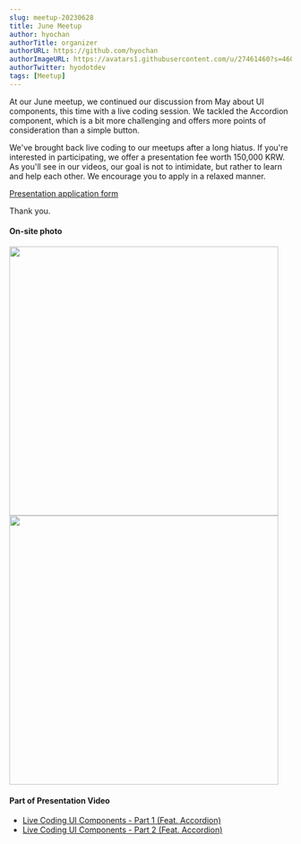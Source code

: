 ```yaml
---
slug: meetup-20230628
title: June Meetup
author: hyochan
authorTitle: organizer
authorURL: https://github.com/hyochan
authorImageURL: https://avatars1.githubusercontent.com/u/27461460?s=460&u=b5860875e26d33fd70fd210f4ea74f81cdf9d99b&v=4
authorTwitter: hyodotdev
tags: [Meetup]
---
```



At our June meetup, we continued our discussion from May about UI components, this time with a live coding session. We tackled the Accordion component, which is a bit more challenging and offers more points of consideration than a simple button.

We've brought back live coding to our meetups after a long hiatus. If you're interested in participating, we offer a presentation fee worth 150,000 KRW. As you'll see in our videos, our goal is not to intimidate, but rather to learn and help each other. We encourage you to apply in a relaxed manner.

[Presentation application form](https://forms.gle/x6oAt28FnepAAJtp6)

Thank you.

#### On-site photo

<img src="https://github.com/crossplatformkorea/blog.crossplatformkorea.com/assets/27461460/a338f047-19ba-43bc-be1c-560070a6dc71" width="480" />

<img src="https://github.com/crossplatformkorea/blog.crossplatformkorea.com/assets/27461460/ac91beb2-1548-4e8a-90fb-3b465a2c3387" width="480" />

#### Part of Presentation Video

- [Live Coding UI Components - Part 1 (Feat. Accordion)](https://youtu.be/zjiXDrMJ-R0)
- [Live Coding UI Components - Part 2 (Feat. Accordion)](https://youtu.be/MLJ4gXdeDHg)

<AdFitMobileBanner
  unit="DAN-MKrQwsmxT8uLhukP"
  className="adfit-middle-mobile-2023-06-28"
/>
